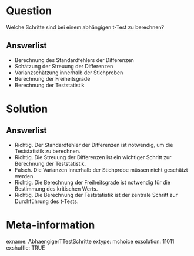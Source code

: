 Question 
======== 

Welche Schritte sind bei einem abhängigen t-Test zu berechnen?

Answerlist
----------

* Berechnung des Standardfehlers der Differenzen
* Schätzung der Streuung der Differenzen
* Varianzschätzung innerhalb der Stichproben
* Berechnung der Freiheitsgrade
* Berechnung der Teststatistik

Solution
========

Answerlist
----------

* Richtig. Der Standardfehler der Differenzen ist notwendig, um die Teststatistik zu berechnen.
* Richtig. Die Streuung der Differenzen ist ein wichtiger Schritt zur Berechnung der Teststatistik.
* Falsch. Die Varianzen innerhalb der Stichprobe müssen nicht geschätzt werden. 
* Richtig. Die Berechnung der Freiheitsgrade ist notwendig für die Bestimmung des kritischen Werts.
* Richtig. Die Berechnung der Teststatistik ist der zentrale Schritt zur Durchführung des t-Tests.

Meta-information
================
exname: AbhaengigerTTestSchritte
extype: mchoice 
exsolution: 11011
exshuffle: TRUE
